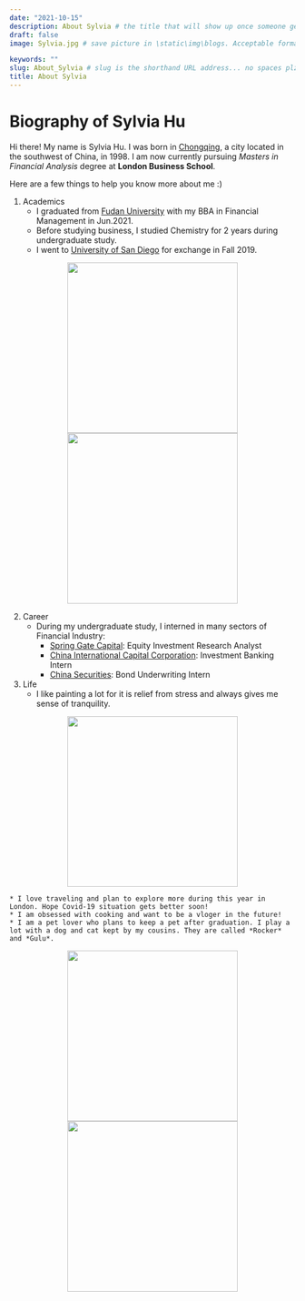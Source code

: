 ```yaml
---
date: "2021-10-15"
description: About Sylvia # the title that will show up once someone gets to this page
draft: false
image: Sylvia.jpg # save picture in \static\img\blogs. Acceptable formats= jpg, jpeg, or png . Your iPhone pics wont work

keywords: ""
slug: About_Sylvia # slug is the shorthand URL address... no spaces plz
title: About Sylvia
---
```


# Biography of Sylvia Hu

Hi there! My name is Sylvia Hu. I was born in [Chongqing](https://en.wikipedia.org/wiki/Chongqing), a city located in the southwest of China, in 1998. I am now currently pursuing *Masters in Financial Analysis* degree at **London Business School**.

Here are a few things to help you know more about me :)

1. Academics
    * I graduated from [Fudan University](https://www.fudan.edu.cn/en/) with my BBA in Financial Management in Jun.2021.
    * Before studying business, I studied Chemistry for 2 years during undergraduate study.
    * I went to [University of San Diego](https://www.sandiego.edu/) for exchange in Fall 2019. 

<center class="half">
    <img src="D:\LBS Courses\R\my_website\content\blogs\graduation.jpg" height = "300">   <img src="D:\LBS Courses\R\my_website\content\blogs\library.jpg" height ="300">
</center>

    
2. Career
    * During my undergraduate study, I interned in many sectors of Financial Industry:
        - [Spring Gate Capital](https://spring-gate.com/): Equity Investment Research Analyst
        - [China International Capital Corporation](https://en.cicc.com/): Investment Banking Intern
        - [China Securities](https://www.csc108.com/newsiteindex/index.jspx): Bond Underwriting Intern
 
3. Life
    * I like painting a lot for it is relief from stress and always gives me sense of tranquility.
    
<center class="half">
    <img src="D:\LBS Courses\R\my_website\static\img\blogs\painting.jpg" height = "300"> 
</center>   
    * I love traveling and plan to explore more during this year in London. Hope Covid-19 situation gets better soon!
    * I am obsessed with cooking and want to be a vloger in the future!
    * I am a pet lover who plans to keep a pet after graduation. I play a lot with a dog and cat kept by my cousins. They are called *Rocker* and *Gulu*.

<center class="half">
    <img src="D:\LBS Courses\R\my_website\content\blogs\rocker.jpg" height = "300">   <img src="D:\LBS Courses\R\my_website\content\blogs\gulu.jpg" height ="300">
</center>   
    
    
